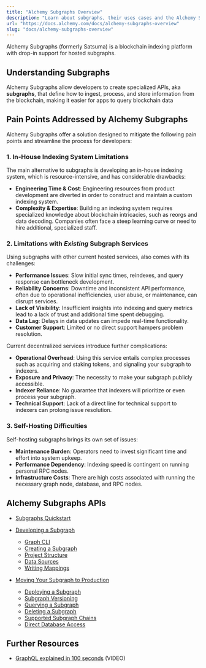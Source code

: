 ```yaml
---
title: "Alchemy Subgraphs Overview"
description: "Learn about subgraphs, their uses cases and the Alchemy Subgraphs platform."
url: "https://docs.alchemy.com/docs/alchemy-subgraphs-overview"
slug: "docs/alchemy-subgraphs-overview"
---
```



Alchemy Subgraphs (formerly Satsuma) is a blockchain indexing platform with drop-in support for hosted subgraphs.

## Understanding Subgraphs

Alchemy Subgraphs allow developers to create specialized APIs, aka **subgraphs**, that define how to ingest, process, and store information from the blockchain, making it easier for apps to query blockchain data

## Pain Points Addressed by Alchemy Subgraphs

Alchemy Subgraphs offer a solution designed to mitigate the following pain points and streamline the process for developers:

### **1. In-House Indexing System Limitations**

The main alternative to subgraphs is developing an in-house indexing system, which is resource-intensive, and has considerable drawbacks:

* **Engineering Time & Cost**: Engineering resources from product development are diverted in order to construct and maintain a custom indexing system.
* **Complexity & Expertise**: Building an indexing system requires specialized knowledge about blockchain intricacies, such as reorgs and data decoding. Companies often face a steep learning curve or need to hire additional, specialized staff.

### **2. Limitations with *Existing* Subgraph Services**

Using subgraphs with other current hosted services, also comes with its challenges:

* **Performance Issues**: Slow initial sync times, reindexes, and query response can bottleneck development.
* **Reliability Concerns**: Downtime and inconsistent API performance, often due to operational inefficiencies, user abuse, or maintenance, can disrupt services.
* **Lack of Visibility**: Insufficient insights into indexing and query metrics lead to a lack of trust and additional time spent debugging.
* **Data Lag**: Delays in data updates can impede real-time functionality.
* **Customer Support**: Limited or no direct support hampers problem resolution.

Current decentralized services introduce further complications:

* **Operational Overhead**: Using this service entails complex processes such as acquiring and staking tokens, and signaling your subgraph to indexers.
* **Exposure and Privacy**: The necessity to make your subgraph publicly accessible.
* **Indexer Reliance**: No guarantee that indexers will prioritize or even process your subgraph.
* **Technical Support**: Lack of a direct line for technical support to indexers can prolong issue resolution.

### **3. Self-Hosting Difficulties**

Self-hosting subgraphs brings its own set of issues:

* **Maintenance Burden**: Operators need to invest significant time and effort into system upkeep.
* **Performance Dependency**: Indexing speed is contingent on running personal RPC nodes.
* **Infrastructure Costs**: There are high costs associated with running the necessary graph node, database, and RPC nodes.

## Alchemy Subgraphs APIs

* [Subgraphs Quickstart](/reference/subgraphs-quickstart)

* [Developing a Subgraph](/reference/developing-a-subgraph)

  * [Graph CLI](/reference/graph-cli)
  * [Creating a Subgraph](/reference/creating-a-subgraph)
  * [Project Structure](/reference/project-structure)
  * [Data Sources](/reference/data-sources)
  * [Writing Mappings](https://thegraph.com/docs/en/developing/creating-a-subgraph/#writing-mappings)

* [Moving Your Subgraph to Production](/reference/moving-to-production)

  * [Deploying a Subgraph](/reference/deploying-a-subgraph)
  * [Subgraph Versioning](/reference/subgraph-versioning)
  * [Querying a Subgraph](/reference/querying-a-subgraph)
  * [Deleting a Subgraph](/reference/deleting-a-subgraph)
  * [Supported Subgraph Chains](/reference/supported-subgraph-chains)
  * [Direct Database Access](/reference/direct-database-access)

## Further Resources

* [GraphQL explained in 100 seconds](https://www.youtube.com/watch?v=eIQh02xuVw4) (VIDEO)
